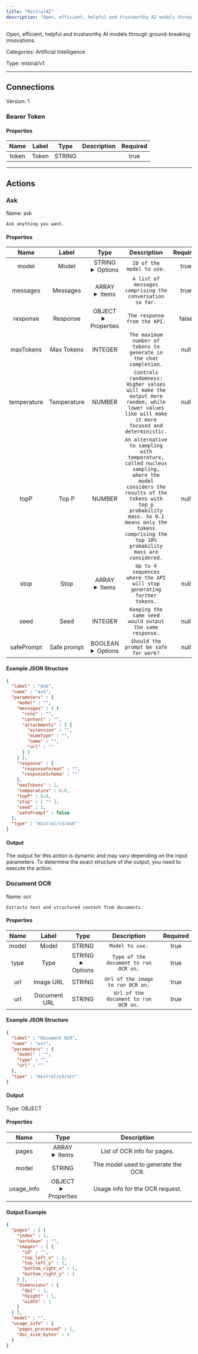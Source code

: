 ```yaml
---
title: "MistralAI"
description: "Open, efficient, helpful and trustworthy AI models through ground-breaking innovations."
---
```


Open, efficient, helpful and trustworthy AI models through ground-breaking innovations.


Categories: Artificial Intelligence


Type: mistral/v1

<hr />



## Connections

Version: 1


### Bearer Token

#### Properties

|      Name       |      Label     |     Type     |     Description     | Required |
|:---------------:|:--------------:|:------------:|:-------------------:|:--------:|
| token | Token | STRING |  | true |





<hr />



## Actions


### Ask
Name: ask

`Ask anything you want.`

#### Properties

|      Name       |      Label     |     Type     |     Description     | Required |
|:---------------:|:--------------:|:------------:|:-------------------:|:--------:|
| model | Model | STRING <details> <summary> Options </summary> codestral-latest, ministral-3b-latest, ministral-8b-latest, mistral-large-latest, mistral-small-latest, open-codestral-mamba, open-mistral-nemo, pixtral-12b-2409, pixtral-large-latest </details> | `ID of the model to use.` | true |
| messages | Messages | ARRAY <details> <summary> Items </summary> [&#123;STRING\(role), STRING\(content), [FILE_ENTRY]\(attachments)&#125;] </details> | `A list of messages comprising the conversation so far.` | true |
| response | Response | OBJECT <details> <summary> Properties </summary> &#123;STRING\(responseFormat), STRING\(responseSchema)&#125; </details> | `The response from the API.` | false |
| maxTokens | Max Tokens | INTEGER | `The maximum number of tokens to generate in the chat completion.` | null |
| temperature | Temperature | NUMBER | `Controls randomness:  Higher values will make the output more random, while lower values like will make it more focused and deterministic.` | null |
| topP | Top P | NUMBER | `An alternative to sampling with temperature, called nucleus sampling,  where the model considers the results of the tokens with top_p probability mass. So 0.1 means only the tokens comprising the top 10% probability mass are considered.` | null |
| stop | Stop | ARRAY <details> <summary> Items </summary> [STRING] </details> | `Up to 4 sequences where the API will stop generating further tokens.` | null |
| seed | Seed | INTEGER | `Keeping the same seed would output the same response.` | null |
| safePrompt | Safe prompt | BOOLEAN <details> <summary> Options </summary> true, false </details> | `Should the prompt be safe for work?` | null |

#### Example JSON Structure
```json
{
  "label" : "Ask",
  "name" : "ask",
  "parameters" : {
    "model" : "",
    "messages" : [ {
      "role" : "",
      "content" : "",
      "attachments" : [ {
        "extension" : "",
        "mimeType" : "",
        "name" : "",
        "url" : ""
      } ]
    } ],
    "response" : {
      "responseFormat" : "",
      "responseSchema" : ""
    },
    "maxTokens" : 1,
    "temperature" : 0.0,
    "topP" : 0.0,
    "stop" : [ "" ],
    "seed" : 1,
    "safePrompt" : false
  },
  "type" : "mistral/v1/ask"
}
```

#### Output

The output for this action is dynamic and may vary depending on the input parameters. To determine the exact structure of the output, you need to execute the action.




### Document OCR
Name: ocr

`Extracts text and structured content from documents.`

#### Properties

|      Name       |      Label     |     Type     |     Description     | Required |
|:---------------:|:--------------:|:------------:|:-------------------:|:--------:|
| model | Model | STRING | `Model to use.` | true |
| type | Type | STRING <details> <summary> Options </summary> image_url, document_url </details> | `Type of the document to run OCR on.` | true |
| url | Image URL | STRING | `Url of the image to run OCR on.` | true |
| url | Document URL | STRING | `Url of the document to run OCR on.` | true |

#### Example JSON Structure
```json
{
  "label" : "Document OCR",
  "name" : "ocr",
  "parameters" : {
    "model" : "",
    "type" : "",
    "url" : ""
  },
  "type" : "mistral/v1/ocr"
}
```

#### Output



Type: OBJECT


#### Properties

|     Name     |     Type     |     Description     |
|:------------:|:------------:|:-------------------:|
| pages | ARRAY <details> <summary> Items </summary> [&#123;INTEGER\(index), STRING\(markdown), [&#123;STRING\(id), INTEGER\(top_left_x), INTEGER\(top_left_y), INTEGER\(bottom_right_x), INTEGER\(bottom_right_y)&#125;]\(images), &#123;INTEGER\(dpi), INTEGER\(height), INTEGER\(width)&#125;\(dimensions)&#125;] </details> | List of OCR info for pages. |
| model | STRING | The model used to generate the OCR. |
| usage_info | OBJECT <details> <summary> Properties </summary> &#123;INTEGER\(pages_processed), INTEGER\(doc_size_bytes)&#125; </details> | Usage info for the OCR request. |




#### Output Example
```json
{
  "pages" : [ {
    "index" : 1,
    "markdown" : "",
    "images" : [ {
      "id" : "",
      "top_left_x" : 1,
      "top_left_y" : 1,
      "bottom_right_x" : 1,
      "bottom_right_y" : 1
    } ],
    "dimensions" : {
      "dpi" : 1,
      "height" : 1,
      "width" : 1
    }
  } ],
  "model" : "",
  "usage_info" : {
    "pages_processed" : 1,
    "doc_size_bytes" : 1
  }
}
```




